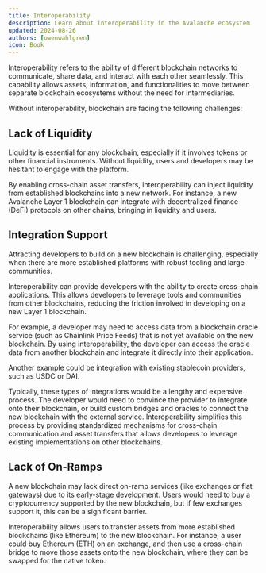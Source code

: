 ```yaml
---
title: Interoperability
description: Learn about interoperability in the Avalanche ecosystem
updated: 2024-08-26
authors: [owenwahlgren]
icon: Book
---
```


Interoperability refers to the ability of different blockchain networks to communicate, share data,
and interact with each other seamlessly. This capability allows assets, information, and
functionalities to move between separate blockchain ecosystems without the need for intermediaries.

Without interoperability, blockchain are facing the following challenges:

## Lack of Liquidity
Liquidity is essential for any blockchain, especially if it involves tokens or other financial instruments. Without liquidity, users and developers may be hesitant to engage with the platform.

By enabling cross-chain asset transfers, interoperability can inject liquidity from established
blockchains into a new network. For instance, a new Avalanche Layer 1 blockchain can integrate with
decentralized finance (DeFi) protocols on other chains, bringing in liquidity and users.

## Integration Support

Attracting developers to build on a new blockchain is challenging, especially when there are more
established platforms with robust tooling and large communities.

Interoperability can provide developers with the ability to create cross-chain applications. This
allows developers to leverage tools and communities from other blockchains, reducing the friction
involved in developing on a new Layer 1 blockchain.

For example, a developer may need to access data from a blockchain oracle service (such as Chainlink
Price Feeds) that is not yet available on the new blockchain. By using interoperability, the
developer can access the oracle data from another blockchain and integrate it directly into their
application.

Another example could be integration with existing stablecoin providers, such as USDC or DAI.

Typically, these types of integrations would be a lengthy and expensive process. The developer would
need to convince the provider to integrate onto their blockchain, or build custom bridges and
oracles to connect the new blockchain with the external service. Interoperability simplifies this
process by providing standardized mechanisms for cross-chain communication and asset transfers that
allows developers to leverage existing implementations on other blockchains.

## Lack of On-Ramps

A new blockchain may lack direct on-ramp services (like exchanges or fiat gateways) due to its
early-stage development. Users would need to buy a cryptocurrency supported by the new blockchain,
but if few exchanges support it, this can be a significant barrier.

Interoperability allows users to transfer assets from more established blockchains (like Ethereum)
to the new blockchain. For instance, a user could buy Ethereum (ETH) on an exchange, and then use a
cross-chain bridge to move those assets onto the new blockchain, where they can be swapped for the
native token.
